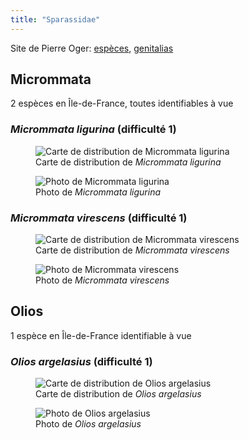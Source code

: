 ```yaml
---
title: "Sparassidae"
---
```


Site de Pierre Oger: [espèces](https://arachno.piwigo.com/index?/category/59-sparassidae), [genitalias](https://arachno.piwigo.com/index?/tags/1500-_sparassidae)



## Micrommata

2 espèces en Île-de-France, toutes identifiables à vue



### *Micrommata ligurina* (difficulté 1)

![Carte de distribution de *Micrommata ligurina*](https://asfra.fr/Site/User_pages/Atlas/LR_ASFRA_Sparassidae_Micrommata%20ligurina_2022-03-10.jpeg)

![Photo de *Micrommata ligurina*](chemin/vers/photo.jpg)



### *Micrommata virescens* (difficulté 1)

![Carte de distribution de *Micrommata virescens*](https://asfra.fr/Site/User_pages/Atlas/LR_ASFRA_Sparassidae_Micrommata%20virescens_2022-03-10.jpeg)

![Photo de *Micrommata virescens*](chemin/vers/photo.jpg)



## Olios

1 espèce en Île-de-France identifiable à vue



### *Olios argelasius* (difficulté 1)

![Carte de distribution de *Olios argelasius*](https://asfra.fr/Site/User_pages/Atlas/LR_ASFRA_Sparassidae_Olios%20argelasius_2022-03-10.jpeg)

![Photo de *Olios argelasius*](chemin/vers/photo.jpg)



